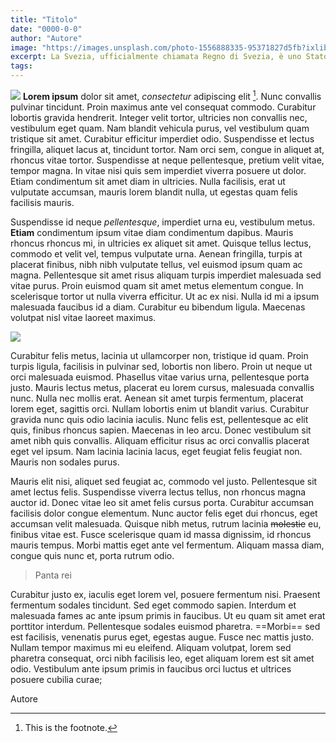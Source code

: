 ```yaml
---
title: "Titolo"
date: "0000-0-0"
author: "Autore"
image: "https://images.unsplash.com/photo-1556888335-95371827d5fb?ixlib=rb-4.0.3&ixid=MnwxMjA3fDB8MHxzZWFyY2h8NHx8cGxhY2Vob2xkZXJ8ZW58MHx8MHx8&auto=format&fit=crop&w=800&q=60"
excerpt: La Svezia, ufficialmente chiamata Regno di Svezia, è uno Stato membro dell'Unione europea, situato nella penisola scandinava.
tags:
---
```

![](https://images.unsplash.com/photo-1556888335-95371827d5fb?ixlib=rb-4.0.3&ixid=MnwxMjA3fDB8MHxzZWFyY2h8NHx8cGxhY2Vob2xkZXJ8ZW58MHx8MHx8&auto=format&fit=crop&w=800&q=60)
**Lorem ipsum** dolor sit amet, _consectetur_ adipiscing elit [^1]. Nunc convallis pulvinar tincidunt. Proin maximus ante vel consequat commodo. Curabitur lobortis gravida hendrerit. Integer velit tortor, ultricies non convallis nec, vestibulum eget quam. Nam blandit vehicula purus, vel vestibulum quam tristique sit amet. Curabitur efficitur imperdiet odio. Suspendisse et lectus fringilla, aliquet lacus at, tincidunt tortor. Nam orci sem, congue in aliquet at, rhoncus vitae tortor. Suspendisse at neque pellentesque, pretium velit vitae, tempor magna. In vitae nisi quis sem imperdiet viverra posuere ut dolor. Etiam condimentum sit amet diam in ultricies. Nulla facilisis, erat ut vulputate accumsan, mauris lorem blandit nulla, ut egestas quam felis facilisis mauris.


Suspendisse id neque *pellentesque*, imperdiet urna eu, vestibulum metus. __Etiam__ condimentum ipsum vitae diam condimentum dapibus. Mauris rhoncus rhoncus mi, in ultricies ex aliquet sit amet. Quisque tellus lectus, commodo et velit vel, tempus vulputate urna. Aenean fringilla, turpis at placerat finibus, nibh nibh vulputate tellus, vel euismod ipsum quam ac magna. Pellentesque sit amet risus aliquam turpis imperdiet malesuada sed vitae purus. Proin euismod quam sit amet metus elementum congue. In scelerisque tortor ut nulla viverra efficitur. Ut ac ex nisi. Nulla id mi a ipsum malesuada faucibus id a diam. Curabitur eu bibendum ligula. Maecenas volutpat nisl vitae laoreet maximus.

![](https://images.unsplash.com/photo-1597484661973-ee6cd0b6482c?ixlib=rb-4.0.3&ixid=MnwxMjA3fDB8MHxzZWFyY2h8OHx8cGxhY2Vob2xkZXJ8ZW58MHx8MHx8&auto=format&fit=crop&w=800&q=60)

Curabitur felis metus, lacinia ut ullamcorper non, tristique id quam. Proin turpis ligula, facilisis in pulvinar sed, lobortis non libero. Proin ut neque ut orci malesuada euismod. Phasellus vitae varius urna, pellentesque porta justo. Mauris lectus metus, placerat eu lorem cursus, malesuada convallis nunc. Nulla nec mollis erat. Aenean sit amet turpis fermentum, placerat lorem eget, sagittis orci. Nullam lobortis enim ut blandit varius. Curabitur gravida nunc quis odio lacinia iaculis. Nunc felis est, pellentesque ac elit quis, finibus rhoncus sapien. Maecenas in leo arcu. Donec vestibulum sit amet nibh quis convallis. Aliquam efficitur risus ac orci convallis placerat eget vel ipsum. Nam lacinia lacinia lacus, eget feugiat felis feugiat non. Mauris non sodales purus.

Mauris elit nisi, aliquet sed feugiat ac, commodo vel justo. Pellentesque sit amet lectus felis. Suspendisse viverra lectus tellus, non rhoncus magna auctor id. Donec vitae leo sit amet felis cursus porta. Curabitur accumsan facilisis dolor congue elementum. Nunc auctor felis eget dui rhoncus, eget accumsan velit malesuada. Quisque nibh metus, rutrum lacinia ~~molestie~~ eu, finibus vitae est. Fusce scelerisque quam id massa dignissim, id rhoncus mauris tempus. Morbi mattis eget ante vel fermentum. Aliquam massa diam, congue quis nunc et, porta rutrum odio.

> Panta rei

Curabitur justo ex, iaculis eget lorem vel, posuere fermentum nisi. Praesent fermentum sodales tincidunt. Sed eget commodo sapien. Interdum et malesuada fames ac ante ipsum primis in faucibus. Ut eu quam sit amet erat porttitor interdum. Pellentesque sodales euismod pharetra. ==Morbi== sed est facilisis, venenatis purus eget, egestas augue. Fusce nec mattis justo. Nullam tempor maximus mi eu eleifend. Aliquam volutpat, lorem sed pharetra consequat, orci nibh facilisis leo, eget aliquam lorem est sit amet odio. Vestibulum ante ipsum primis in faucibus orci luctus et ultrices posuere cubilia curae;

<Signature>
    Autore
</Signature>

[^1]: This is the footnote.

<Bibliography>
    
</Bibliography>